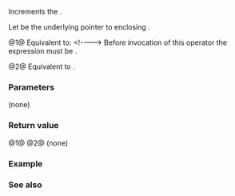 {{cpp/ranges/chunk_view/outer_iterator/title|operator++}}
{{cpp/ranges/chunk_view/navbar}}

{{dcl begin}}
{{dcl|num=1|since=c++23|
constexpr /*outer-iterator*/&amp; operator++();
}}
{{dcl|num=2|since=c++23|
constexpr void operator++( int );
}}
{{dcl end}}

Increments the {{rlp|/|iterator}}.

Let {{rlpi|/#Data members|parent_}} be the underlying pointer to enclosing {{tt|chunk_view}}.

@1@ Equivalent to:
{{source|1=
ranges::advance(*parent_-&gt;current_, parent_-&gt;remainder_, ranges::end(parent_-&gt;base_));
parent_-&gt;remainder_ = parent_-&gt;n_;
return *this;
}}
&lt;!----&gt;
Before invocation of this operator the expression {{c|1=*this == std::default_sentinel}} must be {{c/core|false}}.

@2@ Equivalent to {{c|++*this}}.

===Parameters===
(none)

===Return value===
@1@ {{c|*this}}
@2@ (none)

===Example===
{{example
|code=
|output=
}}

===See also===
{{dsc begin}}
{{dsc fun|cpp/ranges/chunk_view/outer_iterator/operator-|calculates the number of chunks remained|notes={{mark c++23}}}}
{{dsc end}}

{{langlinks|de|es|ja|ru|zh}}